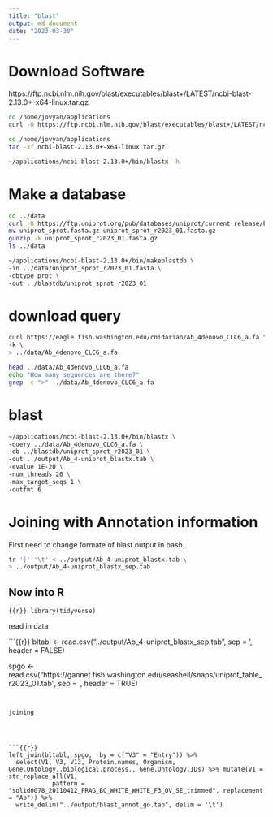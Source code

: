 ```yaml
---
title: "blast"
output: md_document
date: "2023-03-30"
---
```




# Download Software


https://ftp.ncbi.nlm.nih.gov/blast/executables/blast+/LATEST/ncbi-blast-2.13.0+-x64-linux.tar.gz


```bash
cd /home/jovyan/applications
curl -O https://ftp.ncbi.nlm.nih.gov/blast/executables/blast+/LATEST/ncbi-blast-2.13.0+-x64-linux.tar.gz
```

```bash
cd /home/jovyan/applications
tar -xf ncbi-blast-2.13.0+-x64-linux.tar.gz
```

```bash
~/applications/ncbi-blast-2.13.0+/bin/blastx -h
```

# Make a database

```bash
cd ../data
curl -O https://ftp.uniprot.org/pub/databases/uniprot/current_release/knowledgebase/complete/uniprot_sprot.fasta.gz
mv uniprot_sprot.fasta.gz uniprot_sprot_r2023_01.fasta.gz
gunzip -k uniprot_sprot_r2023_01.fasta.gz
ls ../data

```

```bash
~/applications/ncbi-blast-2.13.0+/bin/makeblastdb \
-in ../data/uniprot_sprot_r2023_01.fasta \
-dbtype prot \
-out ../blastdb/uniprot_sprot_r2023_01
```


# download query

```bash
curl https://eagle.fish.washington.edu/cnidarian/Ab_4denovo_CLC6_a.fa \
-k \
> ../data/Ab_4denovo_CLC6_a.fa
```

```bash
head ../data/Ab_4denovo_CLC6_a.fa
echo "How many sequences are there?"
grep -c ">" ../data/Ab_4denovo_CLC6_a.fa
```





# blast

```bash
~/applications/ncbi-blast-2.13.0+/bin/blastx \
-query ../data/Ab_4denovo_CLC6_a.fa \
-db ../blastdb/uniprot_sprot_r2023_01 \
-out ../output/Ab_4-uniprot_blastx.tab \
-evalue 1E-20 \
-num_threads 20 \
-max_target_seqs 1 \
-outfmt 6
```


# Joining with Annotation information


First need to change formate of blast output in bash...

```bash
tr '|' '\t' < ../output/Ab_4-uniprot_blastx.tab \
> ../output/Ab_4-uniprot_blastx_sep.tab
```



## Now into R


```{{r}}
library(tidyverse)
```


read in data

```{{r}}
bltabl <- read.csv("../output/Ab_4-uniprot_blastx_sep.tab", sep = '\t', header = FALSE)

spgo <- read.csv("https://gannet.fish.washington.edu/seashell/snaps/uniprot_table_r2023_01.tab", sep = '\t', header = TRUE)
```


joining




```{{r}}
left_join(bltabl, spgo,  by = c("V3" = "Entry")) %>%
  select(V1, V3, V13, Protein.names, Organism, Gene.Ontology..biological.process., Gene.Ontology.IDs) %>% mutate(V1 = str_replace_all(V1, 
            pattern = "solid0078_20110412_FRAG_BC_WHITE_WHITE_F3_QV_SE_trimmed", replacement = "Ab")) %>%
  write_delim("../output/blast_annot_go.tab", delim = '\t')
```